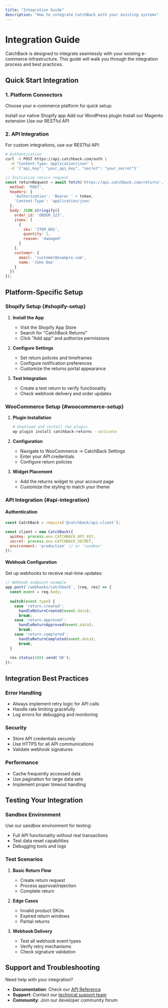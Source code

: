 ```yaml
---
title: "Integration Guide"
description: "How to integrate CatchBack with your existing systems"
---
```


# Integration Guide

CatchBack is designed to integrate seamlessly with your existing e-commerce infrastructure. This guide will walk you through the integration process and best practices.

## Quick Start Integration

### 1. Platform Connectors

Choose your e-commerce platform for quick setup:

<CardGroup cols={2}>
  <Card
    title="Shopify"
    icon="shopify"
    href="#shopify-setup"
  >
    Install our native Shopify app
  </Card>
  <Card
    title="WooCommerce"
    icon="wordpress"
    href="#woocommerce-setup"
  >
    Add our WordPress plugin
  </Card>
  <Card
    title="Magento"
    icon="magento"
    href="#magento-setup"
  >
    Install our Magento extension
  </Card>
  <Card
    title="Custom API"
    icon="code"
    href="#api-integration"
  >
    Use our RESTful API
  </Card>
</CardGroup>

### 2. API Integration

For custom integrations, use our RESTful API:

```bash
# Authentication
curl -X POST https://api.catchback.com/auth \
  -H "Content-Type: application/json" \
  -d '{"api_key": "your_api_key", "secret": "your_secret"}'
```

```javascript
// Initialize return request
const returnRequest = await fetch('https://api.catchback.com/returns', {
  method: 'POST',
  headers: {
    'Authorization': 'Bearer ' + token,
    'Content-Type': 'application/json'
  },
  body: JSON.stringify({
    order_id: 'ORDER_123',
    items: [
      {
        sku: 'ITEM_001',
        quantity: 1,
        reason: 'damaged'
      }
    ],
    customer: {
      email: 'customer@example.com',
      name: 'John Doe'
    }
  })
});
```

## Platform-Specific Setup

### Shopify Setup {#shopify-setup}

1. **Install the App**
   - Visit the Shopify App Store
   - Search for "CatchBack Returns"
   - Click "Add app" and authorize permissions

2. **Configure Settings**
   - Set return policies and timeframes
   - Configure notification preferences
   - Customize the returns portal appearance

3. **Test Integration**
   - Create a test return to verify functionality
   - Check webhook delivery and order updates

### WooCommerce Setup {#woocommerce-setup}

1. **Plugin Installation**
   ```bash
   # Download and install the plugin
   wp plugin install catchback-returns --activate
   ```

2. **Configuration**
   - Navigate to WooCommerce → CatchBack Settings
   - Enter your API credentials
   - Configure return policies

3. **Widget Placement**
   - Add the returns widget to your account page
   - Customize the styling to match your theme

### API Integration {#api-integration}

#### Authentication
```javascript
const CatchBack = require('@catchback/api-client');

const client = new CatchBack({
  apiKey: process.env.CATCHBACK_API_KEY,
  secret: process.env.CATCHBACK_SECRET,
  environment: 'production' // or 'sandbox'
});
```

#### Webhook Configuration
Set up webhooks to receive real-time updates:

```javascript
// Webhook endpoint example
app.post('/webhooks/catchback', (req, res) => {
  const event = req.body;
  
  switch(event.type) {
    case 'return.created':
      handleReturnCreated(event.data);
      break;
    case 'return.approved':
      handleReturnApproved(event.data);
      break;
    case 'return.completed':
      handleReturnCompleted(event.data);
      break;
  }
  
  res.status(200).send('OK');
});
```

## Integration Best Practices

### Error Handling
- Always implement retry logic for API calls
- Handle rate limiting gracefully
- Log errors for debugging and monitoring

### Security
- Store API credentials securely
- Use HTTPS for all API communications
- Validate webhook signatures

### Performance
- Cache frequently accessed data
- Use pagination for large data sets
- Implement proper timeout handling

## Testing Your Integration

### Sandbox Environment
Use our sandbox environment for testing:
- Full API functionality without real transactions
- Test data reset capabilities
- Debugging tools and logs

### Test Scenarios
1. **Basic Return Flow**
   - Create return request
   - Process approval/rejection
   - Complete return

2. **Edge Cases**
   - Invalid product SKUs
   - Expired return windows
   - Partial returns

3. **Webhook Delivery**
   - Test all webhook event types
   - Verify retry mechanisms
   - Check signature validation

## Support and Troubleshooting

Need help with your integration?

- **Documentation**: Check our [API Reference](/api-reference/introduction)
- **Support**: Contact our [technical support team](/resources/support)
- **Community**: Join our developer community forum
